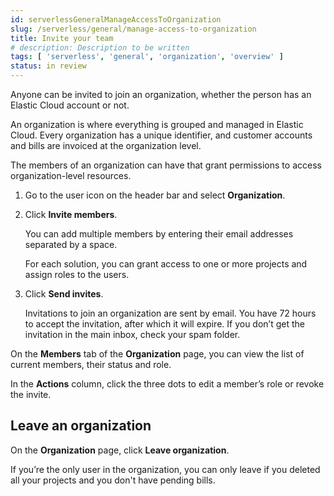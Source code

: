 ```yaml
---
id: serverlessGeneralManageAccessToOrganization
slug: /serverless/general/manage-access-to-organization
title: Invite your team
# description: Description to be written
tags: [ 'serverless', 'general', 'organization', 'overview' ]
status: in review
---
```



<InReview />

Anyone can be invited to join an organization, whether the person has an Elastic Cloud account or not.

An organization is where everything is grouped and managed in Elastic Cloud. Every organization has a unique identifier, and customer accounts and bills are invoiced at the organization level. 

The members of an organization can have <DocLink id="serverlessGeneralAssignUserRoles" text="different roles"/> that grant permissions to access organization-level resources.

1. Go to the user icon on the header bar and select **Organization**.

2. Click **Invite members**. 

   You can add multiple members by entering their email addresses separated by a space. 
   
   <DocImage size="l" url="images/org-invite-members.png" alt="Invite members" />
   
   For each solution, you can grant access to one or more projects and assign roles to the users.

   <DocImage size="l" url="images/org-grant-access.png" alt="Grant access to you project" />

3. Click **Send invites**.

   Invitations to join an organization are sent by email. You have 72 hours to accept the invitation, after which it will expire. If you don’t get the invitation in the main inbox, check your spam folder.

On the **Members** tab of the **Organization** page, you can view the list of current members, their status and role.

In the **Actions** column, click the three dots to edit a member’s role or revoke the invite.

## Leave an organization

On the **Organization** page, click **Leave organization**.

If you’re the only user in the organization, you can only leave if you deleted all your projects and you don't have pending bills.